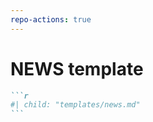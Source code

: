 ```yaml
---
repo-actions: true
---
```


# NEWS template {#newstemplate}

````markdown
```r
#| child: "templates/news.md"
```
````

